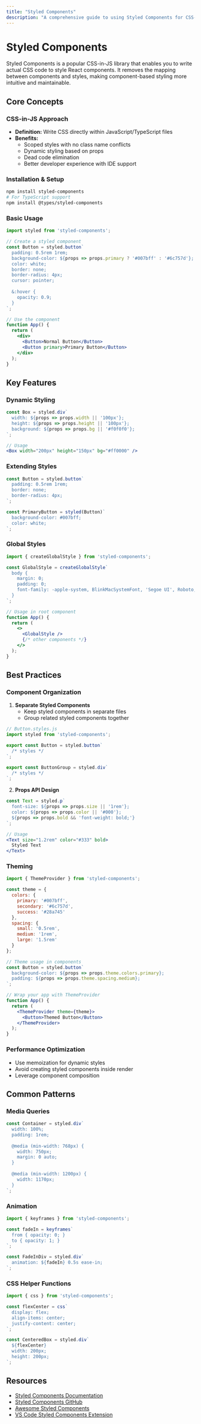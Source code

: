 ```yaml
---
title: "Styled Components"
description: "A comprehensive guide to using Styled Components for CSS-in-JS styling in React applications."
---
```


# Styled Components

Styled Components is a popular CSS-in-JS library that enables you to write actual CSS code to style React components. It removes the mapping between components and styles, making component-based styling more intuitive and maintainable.

## Core Concepts

### CSS-in-JS Approach
- **Definition:** Write CSS directly within JavaScript/TypeScript files
- **Benefits:**
  - Scoped styles with no class name conflicts
  - Dynamic styling based on props
  - Dead code elimination
  - Better developer experience with IDE support

### Installation & Setup
```bash
npm install styled-components
# For TypeScript support
npm install @types/styled-components
```

### Basic Usage
```jsx
import styled from 'styled-components';

// Create a styled component
const Button = styled.button`
  padding: 0.5rem 1rem;
  background-color: ${props => props.primary ? '#007bff' : '#6c757d'};
  color: white;
  border: none;
  border-radius: 4px;
  cursor: pointer;
  
  &:hover {
    opacity: 0.9;
  }
`;

// Use the component
function App() {
  return (
    <div>
      <Button>Normal Button</Button>
      <Button primary>Primary Button</Button>
    </div>
  );
}
```

## Key Features

### Dynamic Styling
```jsx
const Box = styled.div`
  width: ${props => props.width || '100px'};
  height: ${props => props.height || '100px'};
  background: ${props => props.bg || '#f0f0f0'};
`;

// Usage
<Box width="200px" height="150px" bg="#ff0000" />
```

### Extending Styles
```jsx
const Button = styled.button`
  padding: 0.5rem 1rem;
  border: none;
  border-radius: 4px;
`;

const PrimaryButton = styled(Button)`
  background-color: #007bff;
  color: white;
`;
```

### Global Styles
```jsx
import { createGlobalStyle } from 'styled-components';

const GlobalStyle = createGlobalStyle`
  body {
    margin: 0;
    padding: 0;
    font-family: -apple-system, BlinkMacSystemFont, 'Segoe UI', Roboto, Oxygen;
  }
`;

// Usage in root component
function App() {
  return (
    <>
      <GlobalStyle />
      {/* other components */}
    </>
  );
}
```

## Best Practices

### Component Organization
1. **Separate Styled Components**
   - Keep styled components in separate files
   - Group related styled components together

```jsx
// Button.styles.js
import styled from 'styled-components';

export const Button = styled.button`
  /* styles */
`;

export const ButtonGroup = styled.div`
  /* styles */
`;
```

2. **Props API Design**
```jsx
const Text = styled.p`
  font-size: ${props => props.size || '1rem'};
  color: ${props => props.color || '#000'};
  ${props => props.bold && 'font-weight: bold;'}
`;

// Usage
<Text size="1.2rem" color="#333" bold>
  Styled Text
</Text>
```

### Theming
```jsx
import { ThemeProvider } from 'styled-components';

const theme = {
  colors: {
    primary: '#007bff',
    secondary: '#6c757d',
    success: '#28a745'
  },
  spacing: {
    small: '0.5rem',
    medium: '1rem',
    large: '1.5rem'
  }
};

// Theme usage in components
const Button = styled.button`
  background-color: ${props => props.theme.colors.primary};
  padding: ${props => props.theme.spacing.medium};
`;

// Wrap your app with ThemeProvider
function App() {
  return (
    <ThemeProvider theme={theme}>
      <Button>Themed Button</Button>
    </ThemeProvider>
  );
}
```

### Performance Optimization
- Use memoization for dynamic styles
- Avoid creating styled components inside render
- Leverage component composition

## Common Patterns

### Media Queries
```jsx
const Container = styled.div`
  width: 100%;
  padding: 1rem;
  
  @media (min-width: 768px) {
    width: 750px;
    margin: 0 auto;
  }
  
  @media (min-width: 1200px) {
    width: 1170px;
  }
`;
```

### Animation
```jsx
import { keyframes } from 'styled-components';

const fadeIn = keyframes`
  from { opacity: 0; }
  to { opacity: 1; }
`;

const FadeInDiv = styled.div`
  animation: ${fadeIn} 0.5s ease-in;
`;
```

### CSS Helper Functions
```jsx
import { css } from 'styled-components';

const flexCenter = css`
  display: flex;
  align-items: center;
  justify-content: center;
`;

const CenteredBox = styled.div`
  ${flexCenter}
  width: 200px;
  height: 200px;
`;
```

## Resources

- [Styled Components Documentation](https://styled-components.com/docs)
- [Styled Components GitHub](https://github.com/styled-components/styled-components)
- [Awesome Styled Components](https://github.com/styled-components/awesome-styled-components)
- [VS Code Styled Components Extension](https://marketplace.visualstudio.com/items?itemName=styled-components.vscode-styled-components)